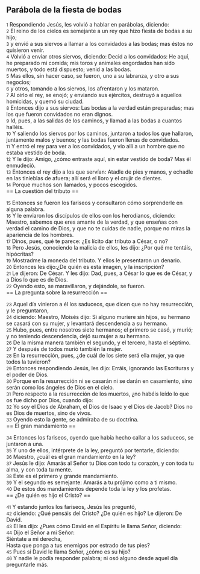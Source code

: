 == Parábola de la fiesta de bodas ==

{{anchor|1}} <small>1</small> Respondiendo Jesús, les volvió a hablar en parábolas, diciendo:<br>
{{anchor|2}} <small>2</small> El reino de los cielos es semejante a un rey que hizo fiesta de bodas a su hijo;<br>
{{anchor|3}} <small>3</small> y envió a sus siervos a llamar a los convidados a las bodas; mas éstos no quisieron venir.<br>
{{anchor|4}} <small>4</small> Volvió a enviar otros siervos, diciendo: Decid a los convidados: He aquí, he preparado mi comida; mis toros y animales engordados han sido muertos, y todo está dispuesto; venid a las bodas.<br>
{{anchor|5}} <small>5</small> Mas ellos, sin hacer caso, se fueron, uno a su labranza, y otro a sus negocios;<br>
{{anchor|6}} <small>6</small> y otros, tomando a los siervos, los afrentaron y los mataron.<br>
{{anchor|7}} <small>7</small> Al oírlo el rey, se enojó; y enviando sus ejércitos, destruyó a aquellos homicidas, y quemó su ciudad.<br>
{{anchor|8}} <small>8</small> Entonces dijo a sus siervos: Las bodas a la verdad están preparadas; mas los que fueron convidados no eran dignos.<br>
{{anchor|9}} <small>9</small> Id, pues, a las salidas de los caminos, y llamad a las bodas a cuantos halléis.<br>
{{anchor|10}} <small>10</small> Y saliendo los siervos por los caminos, juntaron a todos los que hallaron, juntamente malos y buenos; y las bodas fueron llenas de convidados.<br>
{{anchor|11}} <small>11</small> Y entró el rey para ver a los convidados, y vio allí a un hombre que no estaba vestido de boda.<br>
{{anchor|12}} <small>12</small> Y le dijo: Amigo, ¿cómo entraste aquí, sin estar vestido de boda? Mas él enmudeció.<br>
{{anchor|13}} <small>13</small> Entonces el rey dijo a los que servían: Atadle de pies y manos, y echadle en las tinieblas de afuera; allí será el lloro y el crujir de dientes.<br>
{{anchor|14}} <small>14</small> Porque muchos son llamados, y pocos escogidos.<br>
== La cuestión del tributo ==

{{anchor|15}} <small>15</small> Entonces se fueron los fariseos y consultaron cómo sorprenderle en alguna palabra.<br>
{{anchor|16}} <small>16</small> Y le enviaron los discípulos de ellos con los herodianos, diciendo: Maestro, sabemos que eres amante de la verdad, y que enseñas con verdad el camino de Dios, y que no te cuidas de nadie, porque no miras la apariencia de los hombres.<br>
{{anchor|17}} <small>17</small> Dinos, pues, qué te parece: ¿Es lícito dar tributo a César, o no?<br>
{{anchor|18}} <small>18</small> Pero Jesús, conociendo la malicia de ellos, les dijo: ¿Por qué me tentáis, hipócritas?<br>
{{anchor|19}} <small>19</small> Mostradme la moneda del tributo. Y ellos le presentaron un denario.<br>
{{anchor|20}} <small>20</small> Entonces les dijo:¿De quién es esta imagen, y la inscripción?<br>
{{anchor|21}} <small>21</small> Le dijeron: De César. Y les dijo: Dad, pues, a César lo que es de César, y a Dios lo que es de Dios.<br>
{{anchor|22}} <small>22</small> Oyendo esto, se maravillaron, y dejándole, se fueron.<br>
== La pregunta sobre la resurrección ==

{{anchor|23}} <small>23</small> Aquel día vinieron a él los saduceos, que dicen que no hay resurrección, y le preguntaron,<br>
{{anchor|24}} <small>24</small> diciendo: Maestro, Moisés dijo: Si alguno muriere sin hijos, su hermano se casará con su mujer, y levantará descendencia a su hermano.<br>
{{anchor|25}} <small>25</small> Hubo, pues, entre nosotros siete hermanos; el primero se casó, y murió; y no teniendo descendencia, dejó su mujer a su hermano.<br>
{{anchor|26}} <small>26</small> De la misma manera también el segundo, y el tercero, hasta el séptimo.<br>
{{anchor|27}} <small>27</small> Y después de todos murió también la mujer.<br>
{{anchor|28}} <small>28</small> En la resurrección, pues, ¿de cuál de los siete será ella mujer, ya que todos la tuvieron?<br>
{{anchor|29}} <small>29</small> Entonces respondiendo Jesús, les dijo: Erráis, ignorando las Escrituras y el poder de Dios.<br>
{{anchor|30}} <small>30</small> Porque en la resurrección ni se casarán ni se darán en casamiento, sino serán como los ángeles de Dios en el cielo.<br>
{{anchor|31}} <small>31</small> Pero respecto a la resurrección de los muertos, ¿no habéis leído lo que os fue dicho por Dios, cuando dijo:<br>
{{anchor|32}} <small>32</small> Yo soy el Dios de Abraham, el Dios de Isaac y el Dios de Jacob? Dios no es Dios de muertos, sino de vivos.<br>
{{anchor|33}} <small>33</small> Oyendo esto la gente, se admiraba de su doctrina.<br>
== El gran mandamiento ==

{{anchor|34}} <small>34</small> Entonces los fariseos, oyendo que había hecho callar a los saduceos, se juntaron a una.<br>
{{anchor|35}} <small>35</small> Y uno de ellos, intérprete de la ley, preguntó por tentarle, diciendo:<br>
{{anchor|36}} <small>36</small> Maestro, ¿cuál es el gran mandamiento en la ley?<br>
{{anchor|37}} <small>37</small> Jesús le dijo: Amarás al Señor tu Dios con todo tu corazón, y con toda tu alma, y con toda tu mente.<br>
{{anchor|38}} <small>38</small> Este es el primero y grande mandamiento.<br>
{{anchor|39}} <small>39</small> Y el segundo es semejante: Amarás a tu prójimo como a ti mismo.<br>
{{anchor|40}} <small>40</small> De estos dos mandamientos depende toda la ley y los profetas.<br>
== ¿De quién es hijo el Cristo? ==

{{anchor|41}} <small>41</small> Y estando juntos los fariseos, Jesús les preguntó,<br>
{{anchor|42}} <small>42</small> diciendo: ¿Qué pensáis del Cristo? ¿De quién es hijo? Le dijeron: De David.<br>
{{anchor|43}} <small>43</small> El les dijo: ¿Pues cómo David en el Espíritu le llama Señor, diciendo:<br>
{{anchor|44}} <small>44</small> Dijo el Señor a mi Señor:<br>
Siéntate a mi derecha,<br>
Hasta que ponga a tus enemigos por estrado de tus pies?<br>
{{anchor|45}} <small>45</small> Pues si David le llama Señor, ¿cómo es su hijo?<br>
{{anchor|46}} <small>46</small> Y nadie le podía responder palabra; ni osó alguno desde aquel día preguntarle más.<br>
